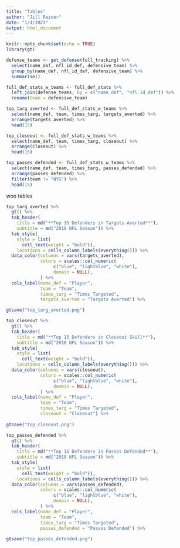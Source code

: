 ```yaml
---
title: "Tables"
author: "Jill Reiner"
date: "1/4/2021"
output: html_document
---
```


```r
knitr::opts_chunk$set(echo = TRUE)
library(gt)
```

```r
defense_teams <- get_defense(full_tracking) %>%
  select(name_def, nfl_id_def, defensive_team) %>%
  group_by(name_def, nfl_id_def, defensive_team) %>%
  summarise()
```

```r
full_def_stats_w_teams <- full_def_stats %>%
  left_join(defense_teams, by = c("name_def", "nfl_id_def")) %>%
  rename(team = defensive_team)
```

```r
top_targ_averted <- full_def_stats_w_teams %>%
  select(name_def, team, times_targ, targets_averted) %>%
  arrange(targets_averted) %>%
  head(15)
```

```r
top_closeout <- full_def_stats_w_teams %>%
  select(name_def, team, times_targ, closeout) %>%
  arrange(closeout) %>%
  head(15)
```

```r
top_passes_defended <- full_def_stats_w_teams %>%
  select(name_def, team, times_targ, passes_defended) %>%
  arrange(passes_defended) %>%
  filter(team != "NYG") %>%
  head(15)
```

woo tables
```r
top_targ_averted %>%
  gt() %>%
  tab_header(
    title = md("**Top 15 Defenders in Targets Averted**"),
    subtitle = md("2018 NFL Season")) %>%
  tab_style(
    style = list(
      cell_text(weight = "bold")),
    locations = cells_column_labels(everything())) %>%
  data_color(columns = vars(targets_averted),
             colors = scales::col_numeric(
                  c("blue", "lightblue", "white"),
                  domain = NULL),
             ) %>%
  cols_label(name_def = "Player",
             team = "Team",
             times_targ = "Times Targeted",
             targets_averted = "Targets Averted") %>%

gtsave("top_targ_averted.png")
```

```r
top_closeout %>%
  gt() %>%
  tab_header(
    title = md("**Top 15 Defenders in Closeout Skill**"),
    subtitle = md("2018 NFL Season")) %>%
  tab_style(
    style = list(
      cell_text(weight = "bold")),
    locations = cells_column_labels(everything())) %>%
  data_color(columns = vars(closeout),
             colors = scales::col_numeric(
                  c("blue", "lightblue", "white"),
                  domain = NULL),
             ) %>%
  cols_label(name_def = "Player",
             team = "Team",
             times_targ = "Times Targeted",
             closeout = "Closeout") %>%
  
gtsave("top_closeout.png")
```

```r
top_passes_defended %>%
  gt() %>%
  tab_header(
    title = md("**Top 15 Defenders in Passes Defended**"),
    subtitle = md("2018 NFL Season")) %>%
  tab_style(
    style = list(
      cell_text(weight = "bold")),
    locations = cells_column_labels(everything())) %>%
  data_color(columns = vars(passes_defended),
             colors = scales::col_numeric(
                  c("blue", "lightblue", "white"),
                  domain = NULL),
             ) %>%
  cols_label(name_def = "Player",
             team = "Team",
             times_targ = "Times Targeted",
             passes_defended = "Passes Defended") %>%
  
gtsave("top_passes_defended.png")
```


